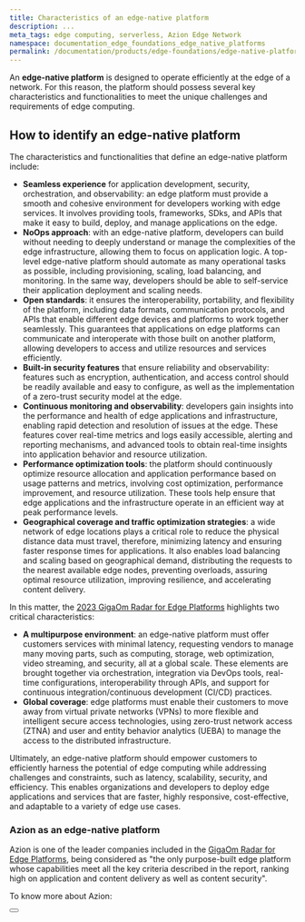 ```yaml
---
title: Characteristics of an edge-native platform
description: ...
meta_tags: edge computing, serverless, Azion Edge Network
namespace: documentation_edge_foundations_edge_native_platforms
permalink: /documentation/products/edge-foundations/edge-native-platforms/
---
```


An **edge-native platform** is designed to operate efficiently at the edge of a network. For this reason, the platform should possess several key characteristics and functionalities to meet the unique challenges and requirements of edge computing.

## How to identify an edge-native platform

The characteristics and functionalities that define an edge-native platform include:

- **Seamless experience** for application development, security, orchestration, and observability: an edge platform must provide a smooth and cohesive environment for developers working with edge services. It involves providing tools, frameworks, SDks, and APIs that make it easy to build, deploy, and manage applications on the edge.
- **NoOps approach**: with an edge-native platform, developers can build without needing to deeply understand or manage the complexities of the edge infrastructure, allowing them to focus on application logic. A top-level edge-native platform should automate as many operational tasks as possible, including provisioning, scaling, load balancing, and monitoring. In the same way, developers should be able to self-service their application deployment and scaling needs.
- **Open standards**: it ensures the interoperability, portability, and flexibility of the platform, including data formats, communication protocols, and APIs that enable different edge devices and platforms to work together seamlessly. This guarantees that applications on edge platforms can communicate and interoperate with those built on another platform, allowing developers to access and utilize resources and services efficiently.
- **Built-in security features** that ensure reliability and observability: features such as encryption, authentication, and access control should be readily available and easy to configure, as well as the implementation of a zero-trust security model at the edge.
- **Continuous monitoring and observability**: developers gain insights into the performance and health of edge applications and infrastructure, enabling rapid detection and resolution of issues at the edge. These features cover real-time metrics and logs easily accessible, alerting and reporting mechanisms, and advanced tools to obtain real-time insights into application behavior and resource utilization.
- **Performance optimization tools**: the platform should continuously optimize resource allocation and application performance based on usage patterns and metrics, involving cost optimization, performance improvement, and resource utilization. These tools help ensure that edge applications and the infrastructure operate in an efficient way at peak performance levels.
- **Geographical coverage and traffic optimization strategies**: a wide network of edge locations plays a critical role to reduce the physical distance data must travel, therefore, minimizing latency and ensuring faster response times for applications. It also enables load balancing and scaling based on geographical demand, distributing the requests to the nearest available edge nodes, preventing overloads, assuring optimal resource utilization, improving resilience, and accelerating content delivery.

In this matter, the [2023 GigaOm Radar for Edge Platforms](https://www.azion.com/en/lp/gigaom-radar/) highlights two critical characteristics:

- **A multipurpose environment**: an edge-native platform must offer customers services with minimal latency, requesting vendors to manage many moving parts, such as computing, storage, web optimization, video streaming, and security, all at a global scale. These elements are brought together via orchestration, integration via DevOps tools, real-time configurations, interoperability through APIs, and support for continuous integration/continuous development (CI/CD) practices.
- **Global coverage**: edge platforms must enable their customers to move away from virtual private networks (VPNs) to more flexible and intelligent secure access technologies, using zero-trust network access (ZTNA) and user and entity behavior analytics (UEBA) to manage the access to the distributed infrastructure.

Ultimately, an edge-native platform should empower customers to efficiently harness the potential of edge computing while addressing challenges and constraints, such as latency, scalability, security, and efficiency. This enables organizations and developers to deploy edge applications and services that are faster, highly responsive, cost-effective, and adaptable to a variety of edge use cases.

### Azion as an edge-native platform

Azion is one of the leader companies included in the [GigaOm Radar for Edge Platforms](https://www.azion.com/en/blog/azion-named-leader-fast-mover-gigaom-report/), being considered as "the only purpose-built edge platform whose capabilities meet all the key criteria described in the report, ranking high on application and content delivery as well as content security".

To know more about Azion:

<Button href="/en/documentation/products/azion-foundations/about-azion-edge-platform/" text="Go to Azion foundations" variant="secondary"> 

</Button>

